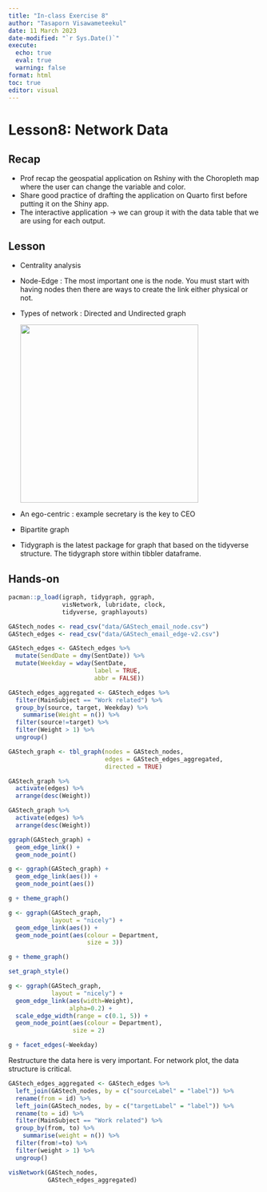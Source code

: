 ```yaml
---
title: "In-class Exercise 8"
author: "Tasaporn Visawameteekul"
date: 11 March 2023
date-modified: "`r Sys.Date()`"
execute: 
  echo: true
  eval: true
  warning: false
format: html
toc: true
editor: visual
---
```


# Lesson8: Network Data

## Recap

-   Prof recap the geospatial application on Rshiny with the Choropleth map where the user can change the variable and color.
-   Share good practice of drafting the application on Quarto first before putting it on the Shiny app.
-   The interactive application -\> we can group it with the data table that we are using for each output.

## Lesson

-   Centrality analysis

-   Node-Edge : The most important one is the node. You must start with having nodes then there are ways to create the link either physical or not.

-   Types of network : Directed and Undirected graph

    ![](images/image-1250263543.png){width="356"}

-   An ego-centric : example secretary is the key to CEO

-   Bipartite graph

-   Tidygraph is the latest package for graph that based on the tidyverse structure. The tidygraph store within tibbler dataframe.

## Hands-on

```r
pacman::p_load(igraph, tidygraph, ggraph, 
               visNetwork, lubridate, clock,
               tidyverse, graphlayouts)
```

```r
GAStech_nodes <- read_csv("data/GAStech_email_node.csv")
GAStech_edges <- read_csv("data/GAStech_email_edge-v2.csv")
```

```r
GAStech_edges <- GAStech_edges %>%
  mutate(SendDate = dmy(SentDate)) %>%
  mutate(Weekday = wday(SentDate,
                        label = TRUE,
                        abbr = FALSE))
```

```r
GAStech_edges_aggregated <- GAStech_edges %>%
  filter(MainSubject == "Work related") %>%
  group_by(source, target, Weekday) %>%
    summarise(Weight = n()) %>%
  filter(source!=target) %>%
  filter(Weight > 1) %>%
  ungroup()
```

```r
GAStech_graph <- tbl_graph(nodes = GAStech_nodes,
                           edges = GAStech_edges_aggregated, 
                           directed = TRUE)
```

```r
GAStech_graph %>%
  activate(edges) %>%
  arrange(desc(Weight))
```

```r
GAStech_graph %>%
  activate(edges) %>%
  arrange(desc(Weight))
```

```r
ggraph(GAStech_graph) +
  geom_edge_link() +
  geom_node_point()
```

```r
g <- ggraph(GAStech_graph) + 
  geom_edge_link(aes()) +
  geom_node_point(aes())

g + theme_graph()
```

```r
g <- ggraph(GAStech_graph, 
            layout = "nicely") + 
  geom_edge_link(aes()) +
  geom_node_point(aes(colour = Department, 
                      size = 3))

g + theme_graph()
```

```r
set_graph_style()

g <- ggraph(GAStech_graph, 
            layout = "nicely") + 
  geom_edge_link(aes(width=Weight), 
                 alpha=0.2) +
  scale_edge_width(range = c(0.1, 5)) +
  geom_node_point(aes(colour = Department), 
                  size = 2)

g + facet_edges(~Weekday)
```

Restructure the data here is very important. For network plot, the data structure is critical.

```r
GAStech_edges_aggregated <- GAStech_edges %>%
  left_join(GAStech_nodes, by = c("sourceLabel" = "label")) %>%
  rename(from = id) %>%
  left_join(GAStech_nodes, by = c("targetLabel" = "label")) %>%
  rename(to = id) %>%
  filter(MainSubject == "Work related") %>%
  group_by(from, to) %>%
    summarise(weight = n()) %>%
  filter(from!=to) %>%
  filter(weight > 1) %>%
  ungroup()
```

```r
visNetwork(GAStech_nodes, 
           GAStech_edges_aggregated)
```
